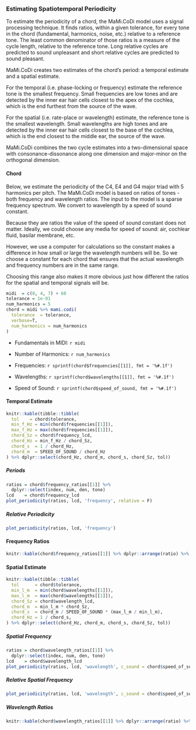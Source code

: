 ### Estimating Spatiotemporal Periodicity

To estimate the periodicity of a chord, the MaMi.CoDi model uses a signal 
processing technique. It finds ratios, within a given tolerance, 
for every tone in the chord (fundamental, harmonics, noise, etc.) relative to 
a reference tone. The least common denominator of those ratios is a measure of the 
cycle length, relative to the reference tone. Long relative cycles are predicted 
to sound unpleasant and short relative cycles are predicted to sound pleasant. \

MaMi.CoDi creates two estimates of the chord's period: a temporal estimate and 
a spatial estimate.\

For the temporal (i.e. phase-locking or frequency) estimate the reference tone is the 
smallest frequency. Small frequencies are low tones and are detected by the inner 
ear hair cells closest to the apex of the cochlea, which is the end furthest from
the source of the wave.\

For the spatial (i.e. rate-place or wavelength) estimate, the reference tone is the 
smallest wavelength. Small wavelengths are high tones and are detected by the 
inner ear hair cells closest to the base of the cochlea, which is the end closest 
to the middle ear, the source of the wave. \

MaMi.CoDi combines the two cycle estimates into a two-dimensional space with 
consonance-dissonance along one dimension and major-minor on the orthogonal dimension.

#### Chord

Below, we estimate the periodicity of the C4, E4 and 
G4 major triad with 5 harmonics per pitch. The MaMi.CoDi model is based on 
ratios of tones - both frequency and wavelength ratios. The input to the model 
is a sparse frequency spectrum. We convert to wavelength by a speed of sound constant.\

Because they are ratios the value of the speed of sound constant does not matter. 
Ideally, we could choose any media for speed of sound: air, cochlear fluid, basilar membrane, etc. 

However, we use a computer for calculations so the constant makes a difference in 
how small or large the wavelength numbers will be. So we choose a constant for each chord
that ensures that the actual wavelength and frequency numbers are in the same range.\

Choosing this range also makes it more obvious just how different the ratios for the
spatial and temporal signals will be.

```r
midi  = c(0, 4, 7) + 60
tolerance = 1e-01
num_harmonics = 5
chord = midi %>% mami.codi(
  tolerance  = tolerance,
  verbose=T,
  num_harmonics = num_harmonics
)
```

* Fundamentals in MIDI: `r midi`\

* Number of Harmonics: `r num_harmonics`

* Frequencies: `r sprintf(chord$frequencies[[1]], fmt = '%#.1f')`\

* Wavelengths: `r sprintf(chord$wavelengths[[1]], fmt = '%#.1f')`\

* Speed of Sound: `r sprintf(chord$speed_of_sound, fmt = '%#.1f')`

#### Temporal Estimate
```r
knitr::kable(tibble::tibble(
  tol    = chord$tolerance,
  min_f_Hz = min(chord$frequencies[[1]]),
  max_f_Hz = max(chord$frequencies[[1]]),
  chord_Sz = chord$frequency_lcd,
  chord_Hz = min_f_Hz / chord_Sz,
  chord_s  = 1 / chord_Hz,
  chord_m  = SPEED_OF_SOUND / chord_Hz
) %>% dplyr::select(chord_Hz, chord_m, chord_s, chord_Sz, tol))
```

##### Periods

```r
ratios = chord$frequency_ratios[[1]] %>% 
  dplyr::select(index, num, den, tone)
lcd    = chord$frequency_lcd
plot_periodicity(ratios, lcd, 'frequency', relative = F)
```

##### Relative Periodicity

```r
plot_periodicity(ratios, lcd, 'frequency')
```

#### Frequency Ratios
```r
knitr::kable(chord$frequency_ratios[[1]] %>% dplyr::arrange(ratio) %>% dplyr::select(-pseudo_ratio))
```

#### Spatial Estimate
```r
knitr::kable(tibble::tibble(
  tol      = chord$tolerance,
  min_l_m  = min(chord$wavelengths[[1]]),
  max_l_m  = max(chord$wavelengths[[1]]),
  chord_Sz = chord$wavelength_lcd,
  chord_m  = min_l_m * chord_Sz,
  chord_s  = chord_m / SPEED_OF_SOUND * (max_l_m / min_l_m),
  chord_Hz = 1 / chord_s,
) %>% dplyr::select(chord_Hz, chord_m, chord_s, chord_Sz, tol))
```

##### Spatial Frequency

```r
ratios = chord$wavelength_ratios[[1]] %>%
  dplyr::select(index, num, den, tone)
lcd    = chord$wavelength_lcd
plot_periodicity(ratios, lcd, 'wavelength', c_sound = chord$speed_of_sound,relative = F)
```

##### Relative Spatial Frequency

```r
plot_periodicity(ratios, lcd, 'wavelength', c_sound = chord$speed_of_sound)
```

##### Wavelength Ratios
```r
knitr::kable(chord$wavelength_ratios[[1]] %>% dplyr::arrange(ratio) %>% dplyr::select(-pseudo_ratio))
```
